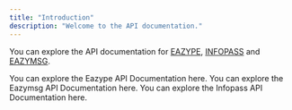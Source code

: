 ---
title: "Introduction"
description: "Welcome to the API documentation."
---

You can explore the API documentation for [EAZYPE](https://eazype.com), [INFOPASS](https://infopass.in) and [EAZYMSG](https://eazymsg.com).

<CardGroup cols={2}>
  <Card
    title="Eazype API documentation"
    icon="link"
    href="eazype-api/introduction"
    arrow="true"
    cta="Click here"
  >
    You can explore the Eazype API Documentation here.
  </Card>
  <Card
    title="Eazymsg API documentation"
    icon="link"
    href="eazymsg-api/introduction"
    arrow="true"
    cta="Click here"
  >
    You can explore the Eazymsg API Documentation here.
  </Card>
  <Card
    title="Infopass API documentation"
    icon="link"
    href="infopass-api/introduction"
    arrow="true"
    cta="Click here"
  >
    You can explore the Infopass API Documentation here.
  </Card>
</CardGroup>
